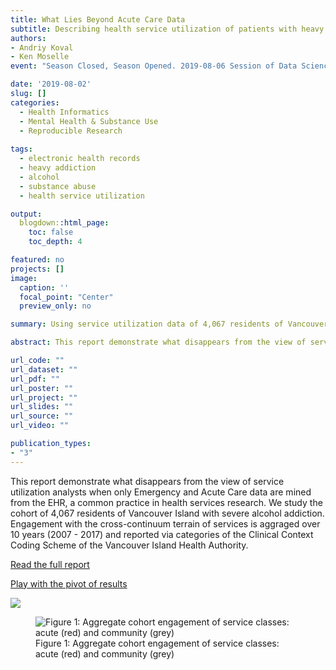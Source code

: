 ```yaml
---
title: What Lies Beyond Acute Care Data
subtitle: Describing health service utilization of patients with heavy alcohol addiction using cross-continuum encounter data.
authors:
- Andriy Koval
- Ken Moselle
event: "Season Closed, Season Opened. 2019-08-06 Session of Data Science Studio."

date: '2019-08-02'
slug: []
categories:
  - Health Informatics
  - Mental Health & Substance Use
  - Reproducible Research
  
tags:
  - electronic health records
  - heavy addiction
  - alcohol
  - substance abuse
  - health service utilization

output:
  blogdown::html_page:
    toc: false
    toc_depth: 4

featured: no
projects: []
image: 
  caption: ''
  focal_point: "Center"
  preview_only: no

summary: Using service utilization data of 4,067 residents of Vancouver Island with sever alcohol addiction we demonstrate the cross-continuum terrain of health services in Vancouver Island Health Authority. 

abstract: This report demonstrate what disappears from the view of service utilization analysts when only Emergency and Acute Care data are mined from the EHR, a common practice in health services research. We study the cohort of 4,067 residents of Vancouver Island with sever alcohol addiction. Engagement with the cross-continuum terrain of services is aggraged over 10 years (2007 - 2017) and reported via categories of the Clinical Context Coding Scheme of the Vancouver Island Health Authority. 

url_code: ""
url_dataset: ""
url_pdf: ""
url_poster: ""
url_project: ""
url_slides: ""
url_source: ""
url_video: ""

publication_types:
- "3"
---
```

<!-- # Publication type. -->
<!-- # Legend: -->
<!-- # 0 = Uncategorized -->
<!-- # 1 = Conference proceedings -->
<!-- # 2 = Journal -->
<!-- # 3 = Work in progress -->
<!-- # 4 = Technical report -->
<!-- # 5 = Book -->
<!-- # 6 = Book chapter -->
This report demonstrate what disappears from the view of service utilization analysts when only Emergency and Acute Care data are mined from the EHR, a common practice in health services research. We study the cohort of 4,067 residents of Vancouver Island with severe alcohol addiction. Engagement with the cross-continuum terrain of services is aggraged over 10 years (2007 - 2017) and reported via categories of the Clinical Context Coding Scheme of the Vancouver Island Health Authority. 

[Read the full report](https://raw.githack.com/rbind/andriy/master/content/post/2019-08-01-what-lies-beyond-acute-care/what-lies-beyond.html)  

[Play with the pivot of results](https://raw.githack.com/rbind/andriy/master/content/post/2019-08-01-what-lies-beyond-acute-care/what-lies-beyond-pivot.html)




![](table1-cccs-summary.jpg)


![Figure 1: Aggregate cohort engagement of service classes: acute (red) and community (grey) ](terrain-0-service-class.png)

